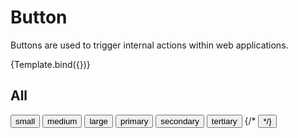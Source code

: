 

<Meta 
  title="Components/Buttons" 
  component={Button}
/>


# Button

Buttons are used to trigger internal actions within web applications.


<Preview withToolbar>
  <Story 
    name="primary" 
  >
    {Template.bind({})}
  </Story>
</Preview>

<ArgsTable of={Button}/>


## All

<Story name="All">
  <Button size="small">small </Button>
  <Button size="medium">medium </Button>
  <Button size="large">large </Button>
  <Button size="small" type= "primary"> primary </Button>
  <Button size="small" type= "secondary"> secondary </Button>
  <Button size="small" type= "tertiary"> tertiary </Button>
 {/*  <Button size="small" containsIcon>  */}
    <CloseIcon/> 
  </Button> 
</Story>


<Story name="tertiary">
</Story>